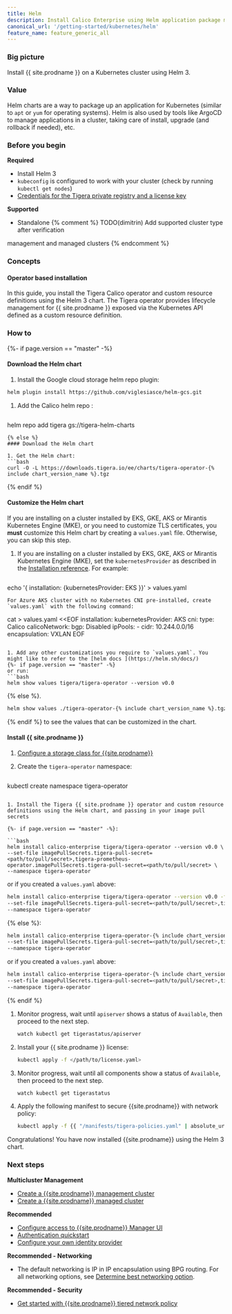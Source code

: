 ```yaml
---
title: Helm
description: Install Calico Enterprise using Helm application package manager.
canonical_url: '/getting-started/kubernetes/helm'
feature_name: feature_generic_all
---
```

### Big picture

Install {{ site.prodname }} on a Kubernetes cluster using Helm 3.

### Value

Helm charts are a way to package up an application for Kubernetes (similar to `apt` or `yum` for operating systems). Helm is also used by tools like ArgoCD to manage applications in a cluster, taking care of install, upgrade (and rollback if needed), etc.

### Before you begin

**Required**
- Install Helm 3
- `kubeconfig` is configured to work with your cluster (check by running `kubectl get nodes`)
- [Credentials for the Tigera private registry and a license key]({{site.baseurl}}/getting-started/calico-enterprise)

**Supported**

- Standalone 
{% comment %}
TODO(dimitrin) Add supported cluster type after verification

management and managed clusters
{% endcomment %}

### Concepts

#### Operator based installation

In this guide, you install the Tigera Calico operator and custom resource definitions using the Helm 3 chart. The Tigera operator provides lifecycle management for {{ site.prodname }} exposed via the Kubernetes API defined as a custom resource definition.

### How to

{%- if page.version == "master" -%}
#### Download the Helm chart

1. Install the Google cloud storage helm repo plugin:
```bash
helm plugin install https://github.com/viglesiasce/helm-gcs.git
   ```

1. Add the Calico helm repo
:
   ```bash
helm repo add tigera gs://tigera-helm-charts
   ```
{% else %}
#### Download the Helm chart

1. Get the Helm chart:
   ```bash
curl -O -L https://downloads.tigera.io/ee/charts/tigera-operator-{% include chart_version_name %}.tgz
   ```
{% endif %}

#### Customize the Helm chart

If you are installing on a cluster installed by EKS, GKE, AKS or Mirantis Kubernetes Engine (MKE), or you need to customize TLS certificates, you **must** customize this Helm chart by creating a `values.yaml` file. Otherwise, you can skip this step.

1. If you are installing on a cluster installed by EKS, GKE, AKS or Mirantis Kubernetes Engine (MKE), set the `kubernetesProvider` as described in the [Installation reference]({{site.baseurl}}/reference/installation/api#operator.tigera.io/v1.Provider). For example:
   ```bash
echo '{ installation: {kubernetesProvider: EKS }}' > values.yaml
   ```
   For Azure AKS cluster with no Kubernetes CNI pre-installed, create `values.yaml` with the following command:
   ```
   cat > values.yaml <<EOF
   installation:
     kubernetesProvider: AKS
     cni:
       type: Calico
     calicoNetwork:
       bgp: Disabled
       ipPools:
       - cidr: 10.244.0.0/16
         encapsulation: VXLAN
   EOF
   ```

1. Add any other customizations you require to `values.yaml`. You might like to refer to the [helm docs ](https://helm.sh/docs/) 
{%- if page.version == "master" -%} 
   or run:
   ```bash
   helm show values tigera/tigera-operator --version v0.0
   ```
{% else %}.
   ```bash
   helm show values ./tigera-operator-{% include chart_version_name %}.tgz
   ```
{% endif %}
   to see the values that can be customized in the chart.

#### Install {{ site.prodname }}

1. [Configure a storage class for {{site.prodname}}]({{site.baseurl}}/getting-started/create-storage)

1. Create the `tigera-operator` namespace:
   
   ```bash
kubectl create namespace tigera-operator
   ```

1. Install the Tigera {{ site.prodname }} operator and custom resource definitions using the Helm chart, and passing in your image pull secrets

{%- if page.version == "master" -%}:
   
   ```bash
helm install calico-enterprise tigera/tigera-operator --version v0.0 \
--set-file imagePullSecrets.tigera-pull-secret=<path/to/pull/secret>,tigera-prometheus-operator.imagePullSecrets.tigera-pull-secret=<path/to/pull/secret> \
--namespace tigera-operator
   ```
or if you created a `values.yaml` above:
   
   ```bash
helm install calico-enterprise tigera/tigera-operator --version v0.0 -f values.yaml \
--set-file imagePullSecrets.tigera-pull-secret=<path/to/pull/secret>,tigera-prometheus-operator.imagePullSecrets.tigera-pull-secret=<path/to/pull/secret> \
--namespace tigera-operator
   ```
{% else %}:
   ```bash
helm install calico-enterprise tigera-operator-{% include chart_version_name %}.tgz \
--set-file imagePullSecrets.tigera-pull-secret=<path/to/pull/secret>,tigera-prometheus-operator.imagePullSecrets.tigera-pull-secret=<path/to/pull/secret> \
--namespace tigera-operator
   ```
or if you created a `values.yaml` above:
   
   ```bash
helm install calico-enterprise tigera-operator-{% include chart_version_name %}.tgz -f values.yaml \
--set-file imagePullSecrets.tigera-pull-secret=<path/to/pull/secret>,tigera-prometheus-operator.imagePullSecrets.tigera-pull-secret=<path/to/pull/secret> \
--namespace tigera-operator
   ```
{% endif %}

1. Monitor progress, wait until `apiserver` shows a status of `Available`, then proceed to the next step.
   
   ```bash
   watch kubectl get tigerastatus/apiserver
   ``` 
1. Install your {{ site.prodname }} license:
   
   ```bash
   kubectl apply -f </path/to/license.yaml>
   ```

1. Monitor progress, wait until all components show a status of `Available`, then proceed to the next step.
   
   ```bash
   watch kubectl get tigerastatus
   ```
   
1. Apply the following manifest to secure {{site.prodname}} with network policy:
   
   ```bash
   kubectl apply -f {{ "/manifests/tigera-policies.yaml" | absolute_url }}
   ```

Congratulations! You have now installed {{site.prodname}} using the Helm 3 chart.

### Next steps

**Multicluster Management** 

- [Create a {{site.prodname}} management cluster]({{site.baseurl}}/multicluster/mcm/create-a-management-cluster) 
- [Create a {{site.prodname}} managed cluster]({{site.baseurl}}/multicluster/mcm/create-a-managed-cluster)

**Recommended**

- [Configure access to {{site.prodname}} Manager UI]({{site.baseurl}}/getting-started/cnx/access-the-manager)
- [Authentication quickstart]({{site.baseurl}}/getting-started/cnx/authentication-quickstart)
- [Configure your own identity provider]({{site.baseurl}}/getting-started/cnx/configure-identity-provider)


**Recommended - Networking**

- The default networking is IP in IP encapsulation using BPG routing. For all networking options, see [Determine best networking option]({{site.baseurl}}/networking/determine-best-networking).

**Recommended - Security**

- [Get started with {{site.prodname}} tiered network policy]({{site.baseurl}}/security/tiered-policy)
